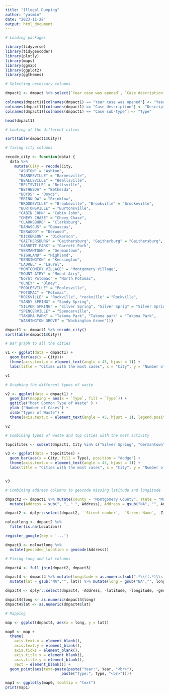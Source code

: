 ```yaml
---
title: "Illegal Dumping"
author: "yasmin"
date: "2023-11-28"
output: html_document
---
```


```r
# Loading packages 

library(tidyverse)
library(tidygeocoder)
library(plotly)
library(maps)
library(ggmap)
library(ggplot2)
library(ggthemes)

```


```r
# Selecting necessary columns

dmpact1 <- dmpact %>% select(`Year case was opened`, `Case description`, `Case sub-type`, `Street number`, `Street Name`, City, Zip, Location)

colnames(dmpact1)[colnames(dmpact1) == "Year case was opened"] <- "Year"
colnames(dmpact1)[colnames(dmpact1) == "Case description"] <- "Description"
colnames(dmpact1)[colnames(dmpact1) == "Case sub-type"] <- "Type"

head(dmpact1)
```


```r
# Looking at the different cities 

sort(table(dmpact1$City))
```


```r
# fixing city columns 

recode_city <- function(data) {
  data %>%
    mutate(City = recode(City,
      "ASHTON" = "Ashton",
      "BARNESVILLE" = "Barnesville",
      "BEALLSVILLE" = "Beallsville",
      "BELTSVILLE" = "Beltsville",
      "BETHESDA" = "Bethesda",
      "BOYDS" = "Boyds",
      "BRINKLOW" = "Brinklow",
      "BROOKEVILLE" = "Brookeville", "Brookville" = "Brookeville",
      "BURTONSVILLE" = "Burtonsville",
      "CABIN JOHN" = "Cabin John",
      "CHEVY CHASE" = "Chevy Chase",
      "CLARKSBURG" = "Clarksburg",
      "DAMASCUS" = "Damascus",
      "DERWOOD" = "Derwood",
      "DICKERSON" = "Dickerson",
      "GAITHERSBURG" = "Gaithersburg", "Gaitherburg" = "Gaithersburg",
      "GARRETT PARK" = "Garrett Park",
      "GERMANTOWN" = "Germantown",
      "HIGHLAND" = "Highland",
      "KENSINGTON" = "Kensington",
      "LAUREL" = "Laurel",
      "MONTGOMERY VILLAGE" = "Montgomery Village",
      "MOUNT AIRY" = "Mount Airy",
      "Norht Potomac" = "North Potomac",
      "OLNEY" = "Olney",
      "POOLESVILLE" = "Poolesville",
      "POTOMAC" = "Potomac",
      "ROCKVILLE" = "Rockville", "rockville" = "Rockville",
      "SANDY SPRING" = "Sandy Spring",
      "SILVER SPRING" = "Silver Spring", "Silver Sprig" = "Silver Spring", "Silver spring" = "Silver Spring",
      "SPENCERVILLE" = "Spencerville",
      "TAKOMA PARK" = "Takoma Park", "Takoma park" = "Takoma Park",
      "WASHINGTON GROVE" = "Washington Grove"))}

dmpact1 <- dmpact1 %>% recode_city()
sort(table(dmpact1$City))
```


```r
# Bar graph to all the cities

v1 <- ggplot(data = dmpact1) + 
  geom_bar(aes(x = City))+ 
  theme(axis.text.x = element_text(angle = 45, hjust = 1)) + 
  labs(title = "Cities with the most cases", x = "City", y = "Number of Cases")

v1
```


```r
# Graphing the different types of waste

v2 <- ggplot(data = dmpact1) +
  geom_bar(mapping = aes(x = `Type`, fill = `Type`)) +
  ggtitle("Most Common Type of Waste" ) +
  ylab ("Number of Cases") +
  xlab("Types of Waste") + 
  theme(axis.text.x = element_text(angle = 45, hjust = 1), legend.position = "none")

v2
```


```r
# Combining types of waste and top cities with the most activity

topcitites <- subset(dmpact1, City %in% c("Silver Spring", "Germantown", "Gaithersburg", "Rocville", "Bethesda", "Potomac"))

v3 <- ggplot(data = topcitites) + 
  geom_bar(aes(x = City, fill = Type), position = "dodge") + 
  theme(axis.text.x = element_text(angle = 45, hjust = 1)) + 
  labs(title = "Cities with the most cases", x = "City", y = "Number of Cases")


v3
```


```r
# Combining address columns to geocode missing latitude and longitude 

dmpact2 <- dmpact1 %>% mutate(county = "Montgomery County", state = "Maryland", Address = paste(`Street number`, `Street Name`, City, county, state, Zip, sep = ", ")) %>%
  mutate(Address = sub(", ", " ", Address), Address = gsub("NA", "", Address))

dmpact2 <- dplyr::select(dmpact2, -`Street number`, -`Street Name`, -Zip, -county, -state)

noloatlong <- dmpact2 %>%
  filter(is.na(Location))

register_google(key = '...')

dmpact3 <- noloatlong %>%
  mutate(geocoded_location = geocode(Address))


```


```r
# Fixing Long and Lat columns 

dmpact4 <- full_join(dmpact2, dmpact3)

dmpact4 <- dmpact4 %>% mutate(longitude = as.numeric(sub(".*\\((.*)\\s.*", "\\1", dmpact4$Location)), latitude = as.numeric(sub(".*\\s(.*)\\)", "\\1", dmpact4$Location))) %>% mutate(lat = paste(latitude, geocoded_location$lat), long = paste(longitude, geocoded_location$lon)) %>%
  mutate(lat = gsub("NA","", lat)) %>% mutate(long = gsub("NA","", long))

dmpact4 <- dplyr::select(dmpact4, -Address, -latitude, -longitude, -geocoded_location, -Location)

dmpact4$long <- as.numeric(dmpact4$long)
dmpact4$lat <- as.numeric(dmpact4$lat)

```


```r
# Mapping 

map <- ggplot(dmpact4, aes(x = long, y = lat)) 

map0 <- map + 
  theme(
    axis.text.x = element_blank(),
    axis.text.y = element_blank(),
    axis.ticks = element_blank(),
    axis.title.x = element_blank(),
    axis.title.y = element_blank(),
    rect = element_blank()) +
  geom_point(aes(text=paste(paste("Year:", Year, "<br>"),   
                         paste("Type:", Type, "<br>"))))

map1 <- ggplotly(map0, tooltip = "text") 
print(map1)

```
      
